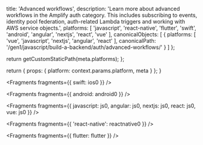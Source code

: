 
  title: 'Advanced workflows',
  description: 'Learn more about advanced workflows in the Amplify auth category. This includes subscribing to events, identity pool federation, auth-related Lambda triggers and working with AWS service objects.',
  platforms: [
    'javascript',
    'react-native',
    'flutter',
    'swift',
    'android',
    'angular',
    'nextjs',
    'react',
    'vue'
  ],
  canonicalObjects: [
    {
      platforms: [
        'vue',
        'javascript',
        'nextjs',
        'angular',
        'react'
      ],
      canonicalPath: '/gen1/javascript/build-a-backend/auth/advanced-workflows/'
    }
  ]
};

  return getCustomStaticPath(meta.platforms);
};

  return {
    props: {
      platform: context.params.platform,
      meta
    }
  };
}


<Fragments fragments={{ swift: ios0 }} />


<Fragments fragments={{ android: android0 }} />


<Fragments
  fragments={{
    javascript: js0,
    angular: js0,
    nextjs: js0,
    react: js0,
    vue: js0
  }}
/>


<Fragments fragments={{ 'react-native': reactnative0 }} />


<Fragments fragments={{ flutter: flutter }} />
